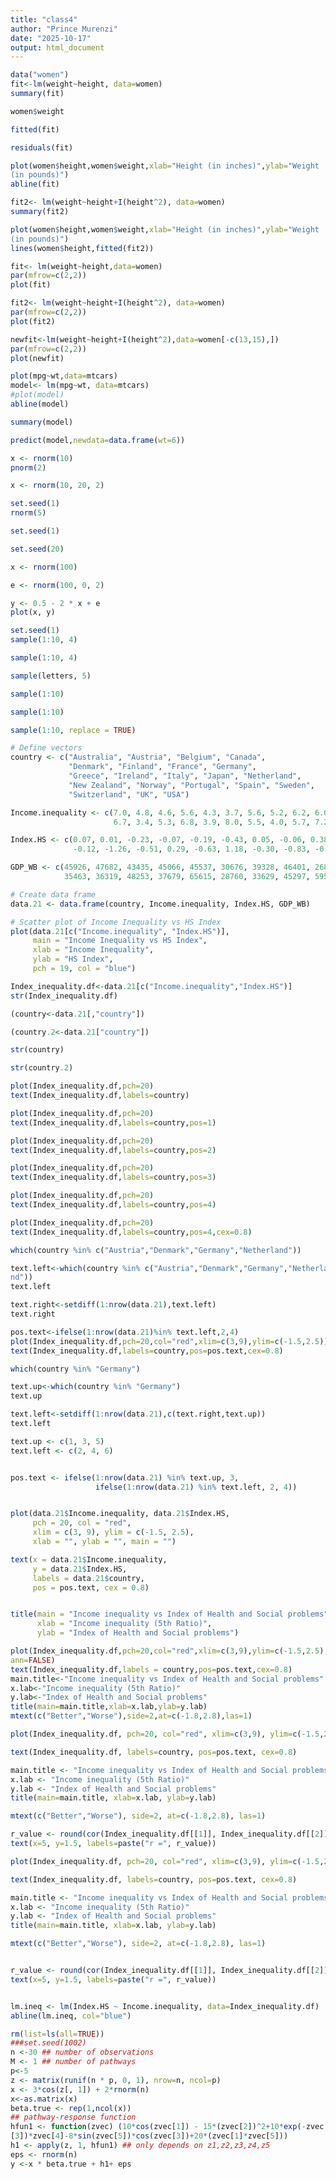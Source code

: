 ---
title: "class4"
author: "Prince Murenzi"
date: "2025-10-17"
output: html_document
---

```{r}
data("women")
fit<-lm(weight~height, data=women)
summary(fit)
```
```{r}
women$weight
```
```{r}
fitted(fit)
```

```{r}
residuals(fit)
```

```{r}
plot(women$height,women$weight,xlab="Height (in inches)",ylab="Weight
(in pounds)")
abline(fit)
```
```{r}
fit2<- lm(weight~height+I(height^2), data=women)
summary(fit2)
```
```{r}
plot(women$height,women$weight,xlab="Height (in inches)",ylab="Weight
(in pounds)")
lines(women$height,fitted(fit2))
```

```{r}
fit<- lm(weight~height,data=women)
par(mfrow=c(2,2))
plot(fit)
```
```{r}
fit2<- lm(weight~height+I(height^2), data=women)
par(mfrow=c(2,2))
plot(fit2)
```
```{r}
newfit<-lm(weight~height+I(height^2),data=women[-c(13,15),])
par(mfrow=c(2,2))
plot(newfit)
```
```{r}
plot(mpg~wt,data=mtcars)
model<- lm(mpg~wt, data=mtcars)
#plot(model)
abline(model)
```
```{r}
summary(model)
```

```{r}
predict(model,newdata=data.frame(wt=6))
```

```{r}
x <- rnorm(10)
pnorm(2)
```

```{r}
x <- rnorm(10, 20, 2)

```

```{r}
set.seed(1)
rnorm(5)
```
```{r}
set.seed(1)
```


```{r}
set.seed(20)
```

```{r}
x <- rnorm(100)
```
```{r}
e <- rnorm(100, 0, 2)
```

```{r}
y <- 0.5 - 2 * x + e
plot(x, y)
```


```{r}
set.seed(1)
sample(1:10, 4)
```

```{r}
sample(1:10, 4)
```

```{r}
sample(letters, 5)
```
```{r}
sample(1:10)
```

```{r}
sample(1:10)
```
```{r}
sample(1:10, replace = TRUE)
```
```{r}
# Define vectors
country <- c("Australia", "Austria", "Belgium", "Canada",
             "Denmark", "Finland", "France", "Germany",
             "Greece", "Ireland", "Italy", "Japan", "Netherland",
             "New Zealand", "Norway", "Portugal", "Spain", "Sweden",
             "Switzerland", "UK", "USA")

Income.inequality <- c(7.0, 4.8, 4.6, 5.6, 4.3, 3.7, 5.6, 5.2, 6.2, 6.0, 
                       6.7, 3.4, 5.3, 6.8, 3.9, 8.0, 5.5, 4.0, 5.7, 7.2, 8.6)

Index.HS <- c(0.07, 0.01, -0.23, -0.07, -0.19, -0.43, 0.05, -0.06, 0.38, 0.25, 
              -0.12, -1.26, -0.51, 0.29, -0.63, 1.18, -0.30, -0.83, -0.46, 0.79, 2.02)

GDP_WB <- c(45926, 47682, 43435, 45066, 45537, 30676, 39328, 46401, 26851, 49393, 
            35463, 36319, 48253, 37679, 65615, 28760, 33629, 45297, 59540, 40233, 54630)

# Create data frame
data.21 <- data.frame(country, Income.inequality, Index.HS, GDP_WB)

# Scatter plot of Income Inequality vs HS Index
plot(data.21[c("Income.inequality", "Index.HS")],
     main = "Income Inequality vs HS Index",
     xlab = "Income Inequality",
     ylab = "HS Index",
     pch = 19, col = "blue")

```
```{r}
Index_inequality.df<-data.21[c("Income.inequality","Index.HS")]
str(Index_inequality.df)
```


```{r}
(country<-data.21[,"country"])
```

```{r}
(country.2<-data.21["country"])
```


```{r}
str(country)
```
```{r}
str(country.2)
```
```{r}
plot(Index_inequality.df,pch=20)
text(Index_inequality.df,labels=country)
```



```{r}
plot(Index_inequality.df,pch=20)
text(Index_inequality.df,labels=country,pos=1)
```

```{r}
plot(Index_inequality.df,pch=20)
text(Index_inequality.df,labels=country,pos=2)
```
```{r}
plot(Index_inequality.df,pch=20)
text(Index_inequality.df,labels=country,pos=3)
```

```{r}
plot(Index_inequality.df,pch=20)
text(Index_inequality.df,labels=country,pos=4)
```
```{r}
plot(Index_inequality.df,pch=20)
text(Index_inequality.df,labels=country,pos=4,cex=0.8)
```
```{r}
which(country %in% c("Austria","Denmark","Germany","Netherland"))
```
```{r}
text.left<-which(country %in% c("Austria","Denmark","Germany","Netherla
nd"))
text.left
```

```{r}
text.right<-setdiff(1:nrow(data.21),text.left)
text.right
```

```{r}
pos.text<-ifelse(1:nrow(data.21)%in% text.left,2,4)
plot(Index_inequality.df,pch=20,col="red",xlim=c(3,9),ylim=c(-1.5,2.5))
text(Index_inequality.df,labels=country,pos=pos.text,cex=0.8)
```
```{r}
which(country %in% "Germany")
```

```{r}
text.up<-which(country %in% "Germany")
text.up
```
```{r}
text.left<-setdiff(1:nrow(data.21),c(text.right,text.up))
text.left
```

```{r}

text.up <- c(1, 3, 5)    
text.left <- c(2, 4, 6)  


pos.text <- ifelse(1:nrow(data.21) %in% text.up, 3, 
                   ifelse(1:nrow(data.21) %in% text.left, 2, 4))


plot(data.21$Income.inequality, data.21$Index.HS,
     pch = 20, col = "red",
     xlim = c(3, 9), ylim = c(-1.5, 2.5),
     xlab = "", ylab = "", main = "")

text(x = data.21$Income.inequality, 
     y = data.21$Index.HS, 
     labels = data.21$country, 
     pos = pos.text, cex = 0.8)


title(main = "Income inequality vs Index of Health and Social problems",
      xlab = "Income inequality (5th Ratio)",
      ylab = "Index of Health and Social problems")

```

```{r}
plot(Index_inequality.df,pch=20,col="red",xlim=c(3,9),ylim=c(-1.5,2.5),
ann=FALSE)
text(Index_inequality.df,labels = country,pos=pos.text,cex=0.8)
main.title<-"Income inequality vs Index of Health and Social problems"
x.lab<-"Income inequality (5th Ratio)"
y.lab<-"Index of Health and Social problems"
title(main=main.title,xlab=x.lab,ylab=y.lab)
mtext(c("Better","Worse"),side=2,at=c(-1.8,2.8),las=1)
```
```{r}

plot(Index_inequality.df, pch=20, col="red", xlim=c(3,9), ylim=c(-1.5,2.5), ann=FALSE)

text(Index_inequality.df, labels=country, pos=pos.text, cex=0.8)

main.title <- "Income inequality vs Index of Health and Social problems"
x.lab <- "Income inequality (5th Ratio)"
y.lab <- "Index of Health and Social problems"
title(main=main.title, xlab=x.lab, ylab=y.lab)

mtext(c("Better","Worse"), side=2, at=c(-1.8,2.8), las=1)

r_value <- round(cor(Index_inequality.df[[1]], Index_inequality.df[[2]]), 2)
text(x=5, y=1.5, labels=paste("r =", r_value))

```
```{r}

plot(Index_inequality.df, pch=20, col="red", xlim=c(3,9), ylim=c(-1.5,2.5), ann=FALSE)

text(Index_inequality.df, labels=country, pos=pos.text, cex=0.8)

main.title <- "Income inequality vs Index of Health and Social problems"
x.lab <- "Income inequality (5th Ratio)"
y.lab <- "Index of Health and Social problems"
title(main=main.title, xlab=x.lab, ylab=y.lab)

mtext(c("Better","Worse"), side=2, at=c(-1.8,2.8), las=1)


r_value <- round(cor(Index_inequality.df[[1]], Index_inequality.df[[2]]), 2)
text(x=5, y=1.5, labels=paste("r =", r_value))


lm.ineq <- lm(Index.HS ~ Income.inequality, data=Index_inequality.df)
abline(lm.ineq, col="blue")

```
```{r}
rm(list=ls(all=TRUE))
###set.seed(1002)
n <-30 ## number of observations
M <- 1 ## number of pathways
p<-5
z <- matrix(runif(n * p, 0, 1), nrow=n, ncol=p)
x <- 3*cos(z[, 1]) + 2*rnorm(n)
x<-as.matrix(x)
beta.true <- rep(1,ncol(x))
## pathway-response function
hfun1 <- function(zvec) (10*cos(zvec[1]) - 15*(zvec[2])^2+10*exp(-zvec
[3])*zvec[4]-8*sin(zvec[5])*cos(zvec[3])+20*(zvec[1]*zvec[5]))
h1 <- apply(z, 1, hfun1) ## only depends on z1,z2,z3,z4,z5
eps <- rnorm(n)
y <-x * beta.true + h1+ eps
```

